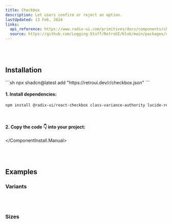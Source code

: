 ```yaml
---
title: Checkbox
description: Let users confirm or reject an option.
lastUpdated: 13 Feb, 2024
links:
  api_reference: https://www.radix-ui.com/primitives/docs/components/checkbox#api-reference
  source: https://github.com/Logging-Stuff/RetroUI/blob/main/packages/ui/Form/Checkbox.tsx
---
```


<ComponentShowcase name="checkbox-style-default" />
<br />
<br />

## Installation

<ComponentInstall>
  <ComponentInstall.Cli>
    ```sh
npx shadcn@latest add "https://retroui.dev/r/checkbox.json"
    ```
  </ComponentInstall.Cli>
  <ComponentInstall.Manual>
  
#### 1. Install dependencies:

```sh
npm install @radix-ui/react-checkbox class-variance-authority lucide-react
```

<br />

#### 2. Copy the code 👇 into your project:

<ComponentSource name="checkbox" />

  </ComponentInstall.Manual>
</ComponentInstall>

<br />
<br />

## Examples

### Variants

<ComponentShowcase name="checkbox-style-variants" />
<br />
<br />

### Sizes

<ComponentShowcase name="checkbox-style-sizes" />
